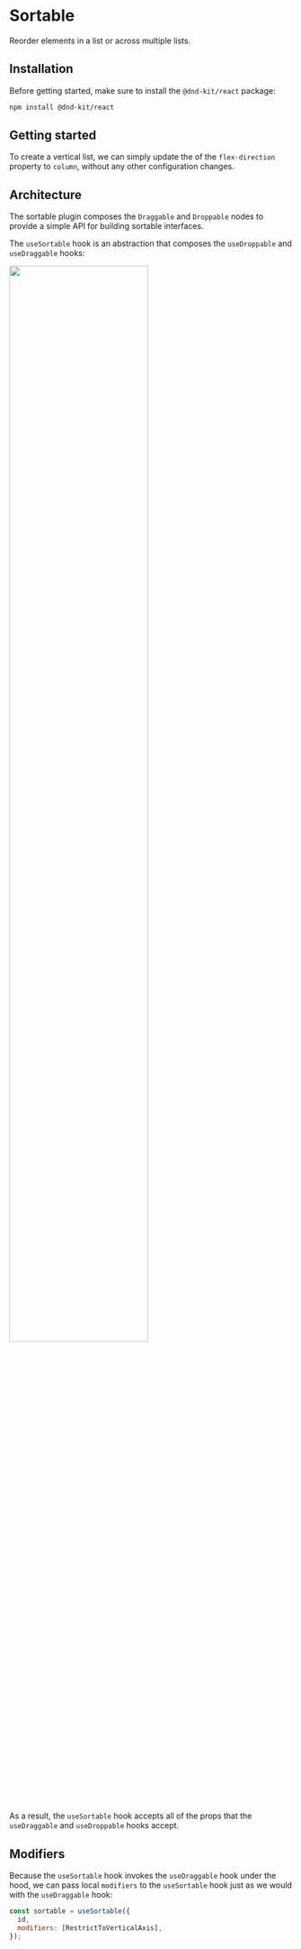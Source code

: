 
# Sortable

Reorder elements in a list or across multiple lists.

<Preview of={Demo} hero />

## Installation

Before getting started, make sure to install the `@dnd-kit/react` package:

```bash
npm install @dnd-kit/react
```

## Getting started

<Preview code={ExampleSource}>
  <Example />
</Preview>

To create a vertical list, we can simply update the of the `flex-direction` property to `column`, without any other configuration changes.

<Preview>
  <Example vertical />
</Preview>

## Architecture

The sortable plugin composes the `Draggable` and `Droppable` nodes to provide a simple API for building sortable interfaces.

The `useSortable` hook is an abstraction that composes the `useDroppable` and `useDraggable` hooks:

<img src={image} width="70%" />

As a result, the `useSortable` hook accepts all of the props that the `useDraggable` and `useDroppable` hooks accept.

## Modifiers

Because the `useSortable` hook invokes the `useDraggable` hook under the hood, we can pass local `modifiers` to the `useSortable` hook just as we would with the `useDraggable` hook:

```jsx
const sortable = useSortable({
  id,
  modifiers: [RestrictToVerticalAxis],
});
```
